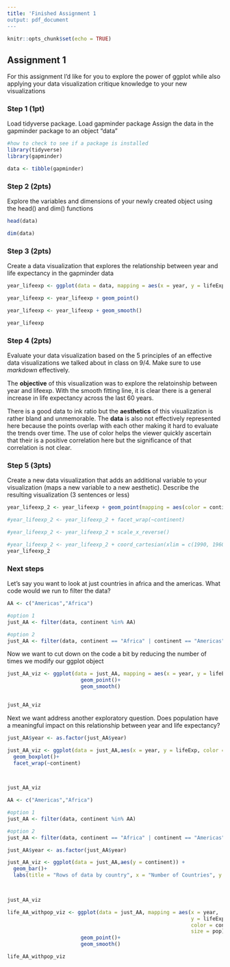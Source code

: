```yaml
---
title: 'Finished Assignment 1
output: pdf_document
---
```


```r
knitr::opts_chunk$set(echo = TRUE)

```

## Assignment 1

For this assignment I'd like for you to explore the power of ggplot while also applying your data visualization critique knowledge to your new visualizations

### Step 1 (1pt) 

Load tidyverse package. 
Load gapminder package 
Assign the data in the gapminder package to an object "data"

```r
#how to check to see if a package is installed
library(tidyverse)
library(gapminder)

data <- tibble(gapminder)

```

### Step 2 (2pts)

Explore the variables and dimensions of your newly created object using the head() and dim() functions

```r
head(data)

dim(data)


```

### Step 3 (2pts)

Create a data visualization that explores the relationship between year and life expectancy in the gapminder data

```r
year_lifeexp <- ggplot(data = data, mapping = aes(x = year, y = lifeExp))

year_lifeexp <- year_lifeexp + geom_point()

year_lifeexp <- year_lifeexp + geom_smooth()

year_lifeexp
```

### Step 4 (2pts)
Evaluate your data visualization based on the 5 principles of an effective data visualizations we talked about in class on 9/4. Make sure to use *markdown* effectively. 

The **objective** of this visualization was to explore the relatoinship between year and lifeexp. With the smooth fitting line, it is clear there is a general increase in life expectancy across the last 60 years.

There is a good data to ink ratio but the **aesthetics** of this visualization is rather bland and unmemorable. The **data** is also not effectively represented here because the points overlap with each other making it hard to evaluate the trends over time. The use of color helps the viewer quickly ascertain that their is a positive correlation here but the significance of that correlation is not clear. 

### Step 5 (3pts)
Create a new data visualization that adds an additional variable to your visualization (maps a new variable to a new aesthetic). Describe the resulting visualization (3 sentences or less)

```r
year_lifeexp_2 <- year_lifeexp + geom_point(mapping = aes(color = continent))

#year_lifeexp_2 <- year_lifeexp_2 + facet_wrap(~continent)

#year_lifeexp_2 <- year_lifeexp_2 + scale_x_reverse()

#year_lifeexp_2 <- year_lifeexp_2 + coord_cartesian(xlim = c(1990, 1960), ylim = c(70, 50))
year_lifeexp_2
```

### Next steps

Let's say you want to look at just countries in africa and the americas. What code would we run to filter the data?

```r
AA <- c("Americas","Africa")

#option 1
just_AA <- filter(data, continent %in% AA)

#option 2
just_AA <- filter(data, continent == "Africa" | continent == "Americas")
```

Now we want to cut down on the code a bit by reducing the number of times we modify our ggplot object

```r
just_AA_viz <- ggplot(data = just_AA, mapping = aes(x = year, y = lifeExp, color = continent)) +
                        geom_point()+
                        geom_smooth()


just_AA_viz
```
Next we want address another exploratory question. Does population have a meaningful impact on this relationship between year and life expectancy? 

```r
just_AA$year <- as.factor(just_AA$year)

just_AA_viz <- ggplot(data = just_AA,aes(x = year, y = lifeExp, color = continent)) +
  geom_boxplot()+
  facet_wrap(~continent)
                      


just_AA_viz
```
```r
AA <- c("Americas","Africa")

#option 1
just_AA <- filter(data, continent %in% AA)

#option 2
just_AA <- filter(data, continent == "Africa" | continent == "Americas")

just_AA$year <- as.factor(just_AA$year)

just_AA_viz <- ggplot(data = just_AA,aes(y = continent)) +
  geom_bar()+
  labs(title = "Rows of data by country", x = "Number of Countries", y = "Continent")
                      


just_AA_viz
```


```r
life_AA_withpop_viz <- ggplot(data = just_AA, mapping = aes(x = year, 
                                                            y = lifeExp, 
                                                            color = continent,
                                                            size = pop)) +
                        geom_point()+
                        geom_smooth()

life_AA_withpop_viz
```

